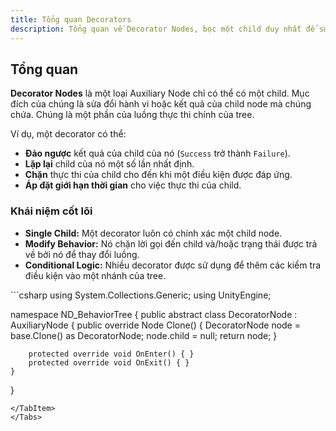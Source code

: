 ```yaml
---
title: Tổng quan Decorators
description: Tổng quan về Decorator Nodes, bọc một child duy nhất để sửa đổi hành vi của nó.
---
```


## Tổng quan

**Decorator Nodes** là một loại Auxiliary Node chỉ có thể có một child. Mục đích của chúng là sửa đổi hành vi hoặc kết quả của child node mà chúng chứa. Chúng là một phần của luồng thực thi chính của tree.

Ví dụ, một decorator có thể:
- **Đảo ngược** kết quả của child của nó (`Success` trở thành `Failure`).
- **Lặp lại** child của nó một số lần nhất định.
- **Chặn** thực thi của child cho đến khi một điều kiện được đáp ứng.
- **Áp đặt giới hạn thời gian** cho việc thực thi của child.

### Khái niệm cốt lõi
- **Single Child:** Một decorator luôn có chính xác một child node.
- **Modify Behavior:** Nó chặn lời gọi đến child và/hoặc trạng thái được trả về bởi nó để thay đổi luồng.
- **Conditional Logic:** Nhiều decorator được sử dụng để thêm các kiểm tra điều kiện vào một nhánh của tree.

<Tabs>
<TabItem label="C# Base Class">
```csharp
using System.Collections.Generic;
using UnityEngine;

namespace ND_BehaviorTree
{
    public abstract class DecoratorNode : AuxiliaryNode
    {
        public override Node Clone()
        {
            DecoratorNode node = base.Clone() as DecoratorNode;
            node.child = null;
            return node;
        }

        protected override void OnEnter() { }
        protected override void OnExit() { }
    }
}
```
</TabItem>
</Tabs>
